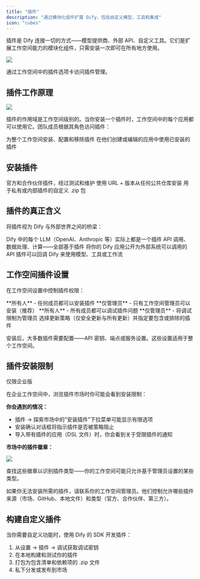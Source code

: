 ```yaml
---
title: "插件"
description: "通过模块化组件扩展 Dify，包括自定义模型、工具和集成"
icon: "cubes"
---
```


插件是 Dify 连接一切的方式——模型提供商、外部 API、自定义工具。它们是扩展工作空间能力的模块化组件，只需安装一次即可在所有地方使用。

![](/images/plugins-tab.png)

通过工作空间中的插件选项卡访问插件管理。

## 插件工作原理

![](/images/plugin-management.png)

插件的作用域是工作空间级别的。当你安装一个插件时，工作空间中的每个应用都可以使用它。团队成员根据其角色访问插件：

<Tabs>
  <Tab title="所有者和管理员">
    为整个工作空间安装、配置和移除插件
  </Tab>
  <Tab title="编辑者和成员">
    在他们创建或编辑的应用中使用已安装的插件
  </Tab>
</Tabs>

## 安装插件

<CardGroup cols={3}>
  <Card title="应用市场" icon="store">
    官方和合作伙伴插件，经过测试和维护
  </Card>
  <Card title="GitHub" icon="github">
    使用 URL + 版本从任何公共仓库安装
  </Card>
  <Card title="本地上传" icon="upload">
    用于私有或内部插件的自定义 .zip 包
  </Card>
</CardGroup>

## 插件的真正含义

将插件视为 Dify 与外部世界之间的桥梁：

<CardGroup cols={2}>
  <Card title="模型提供商" icon="microchip">
    Dify 中的每个 LLM（OpenAI、Anthropic 等）实际上都是一个插件
  </Card>
  <Card title="工具和函数" icon="wrench">
    API 调用、数据处理、计算——全部基于插件
  </Card>
  <Card title="自定义端点" icon="plug">
    将你的 Dify 应用公开为外部系统可以调用的 API
  </Card>
  <Card title="反向调用" icon="arrows-rotate">
    插件可以回调 Dify 来使用模型、工具或工作流
  </Card>
</CardGroup>

## 工作空间插件设置

在工作空间设置中控制插件权限：

<AccordionGroup>
  <Accordion title="安装权限">
    **所有人** - 任何成员都可以安装插件
    **仅管理员** - 只有工作空间管理员可以安装（推荐）
  </Accordion>
  <Accordion title="调试访问">
    **所有人** - 所有成员都可以调试插件问题
    **仅管理员** - 将调试限制为管理员
  </Accordion>
  <Accordion title="自动更新">
    选择更新策略（仅安全更新与所有更新）并指定要包含或排除的插件
  </Accordion>
</AccordionGroup>

安装后，大多数插件需要配置——API 密钥、端点或服务设置。这些设置适用于整个工作空间。

## 插件安装限制
<Callout icon="lock" color="#0033FF">仅限企业版</Callout>

在企业工作空间中，浏览插件市场时你可能会看到安装限制：

**你会遇到的情况：**
- 插件 → 探索市场中的"安装插件"下拉菜单可能显示有限选项
- 安装确认对话框将指示插件是否被策略阻止
- 导入带有插件的应用（DSL 文件）时，你会看到关于受限插件的通知

**市场中的插件徽章：**

![](https://assets-docs.dify.ai/2025/06/c2bfdfbb2132848e589073600e55ffab.png)

查找这些徽章以识别插件类型——你的工作空间可能只允许基于管理员设置的某些类型。

<Info>
如果你无法安装所需的插件，请联系你的工作空间管理员。他们控制允许哪些插件来源（市场、GitHub、本地文件）和类型（官方、合作伙伴、第三方）。
</Info>

## 构建自定义插件

当你需要自定义功能时，使用 Dify 的 SDK 开发插件：
1. 从设置 → 插件 → 调试获取调试密钥
2. 在本地构建和测试你的插件
3. 打包为包含清单和依赖项的 .zip 文件
4. 私下分发或发布到市场
